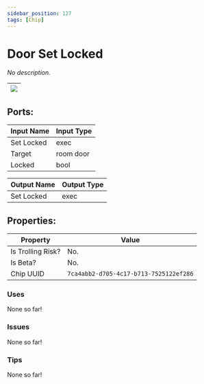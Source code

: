 ```yaml
---
sidebar_position: 127
tags: [Chip]
---
```


# Door Set Locked


*No description.*

| ![](https://images-ext-2.discordapp.net/external/MPmIaQzlEPmgGWlgi-WxBBXt0Bjv_zWPkg1y1f_sy3s/https/www.recroomcircuits.com/image/circuit/absolute-value?width=206&height=108) |
|-----|

## Ports:

| Input Name | Input Type |
|-----------|-----------|
| Set Locked | exec |
| Target | room door |
| Locked | bool |

| Output Name | Output Type |
|-----------|-----------|
| Set Locked | exec |

## Properties:

| Property  | Value |
|-------------------|-----------|
| Is Trolling Risk? | No. |
| Is Beta? | No. |
| Chip UUID | `7ca4abb2-d705-4c17-b713-7525122ef286` |

### Uses
None so far!

### Issues
None so far!

### Tips
None so far!
